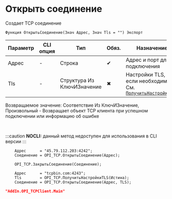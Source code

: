 ﻿---
sidebar_position: 1
description: Открыть соединение  и другие функции для работы с TCP в Открытом пакете интеграций - бесплатной open-source библиотеке интеграций для 1С:Предприятие 8, OneScript и CLI
keywords: [1C, 1С, 1С:Предприятие, 1С:Предприятие 8.3, API, Интеграция, Сервисы, Обмен, OneScript, CLI, TCP]
---


# Открыть соединение 
 Создает TCP соединение



`Функция ОткрытьСоединение(Знач Адрес, Знач Tls = "") Экспорт`

  | Параметр | CLI опция | Тип | Обяз. | Назначение |
  |-|-|-|-|-|
  | Адрес | - | Строка | &#x2714; | Адрес и порт для подключения |
  | Tls | - | Структура Из КлючИЗначение | &#x2716; | Настройки TLS, если необходимо. См. [`ПолучитьНастройкиTls`](/docs/TCP/Client-methods/Get-tls-settings) |

  
  Возвращаемое значение:   Соответствие Из КлючИЗначение, Произвольный -  Возвращает объект TCP клиента при успешном подключении или информацию об ошибке

<br/>


:::caution
**NOCLI:** данный метод недоступен для использования в CLI версии
:::
<br/>


```bsl title="Пример использования для 1С:Предприятие/OneScript"
    Адрес      = "45.79.112.203:4242";
    Соединение = OPI_TCP.ОткрытьСоединение(Адрес);

    OPI_TCP.ЗакрытьСоединение(Соединение);

    Адрес      = "tcpbin.com:4243";
    Tls        = OPI_TCP.ПолучитьНастройкиTLS(Истина);
    Соединение = OPI_TCP.ОткрытьСоединение(Адрес, TLS);
```
    



```json title="Результат"
"AddIn.OPI_TCPClient.Main"
```
